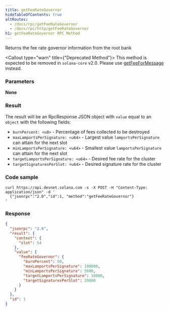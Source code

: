 ```yaml
---
title: getFeeRateGovernor
hideTableOfContents: true
altRoutes:
  - /docs/rpc/getFeeRateGovernor
  - /docs/rpc/http/getFeeRateGovernor
h1: getFeeRateGovernor RPC Method
---
```


Returns the fee rate governor information from the root bank

<Callout type="warn" title={"Deprecated Method"}>
  This method is expected to be removed in `solana-core` v2.0. Please use
  [getFeeForMessage](/docs/rpc/http/getfeeformessage) instead.
</Callout>

<DocSideBySide>

<DocLeftSide>

### Parameters

**None**

### Result

The result will be an RpcResponse JSON object with `value` equal to an `object`
with the following fields:

- `burnPercent: <u8>` - Percentage of fees collected to be destroyed
- `maxLamportsPerSignature: <u64>` - Largest value `lamportsPerSignature` can
  attain for the next slot
- `minLamportsPerSignature: <u64>` - Smallest value `lamportsPerSignature` can
  attain for the next slot
- `targetLamportsPerSignature: <u64>` - Desired fee rate for the cluster
- `targetSignaturesPerSlot: <u64>` - Desired signature rate for the cluster

</DocLeftSide>

<DocRightSide>

### Code sample

```shell
curl https://api.devnet.solana.com -s -X POST -H "Content-Type: application/json" -d '
  {"jsonrpc":"2.0","id":1, "method":"getFeeRateGovernor"}
'
```

### Response

```json
{
  "jsonrpc": "2.0",
  "result": {
    "context": {
      "slot": 54
    },
    "value": {
      "feeRateGovernor": {
        "burnPercent": 50,
        "maxLamportsPerSignature": 100000,
        "minLamportsPerSignature": 5000,
        "targetLamportsPerSignature": 10000,
        "targetSignaturesPerSlot": 20000
      }
    }
  },
  "id": 1
}
```

</DocRightSide>
</DocSideBySide>
